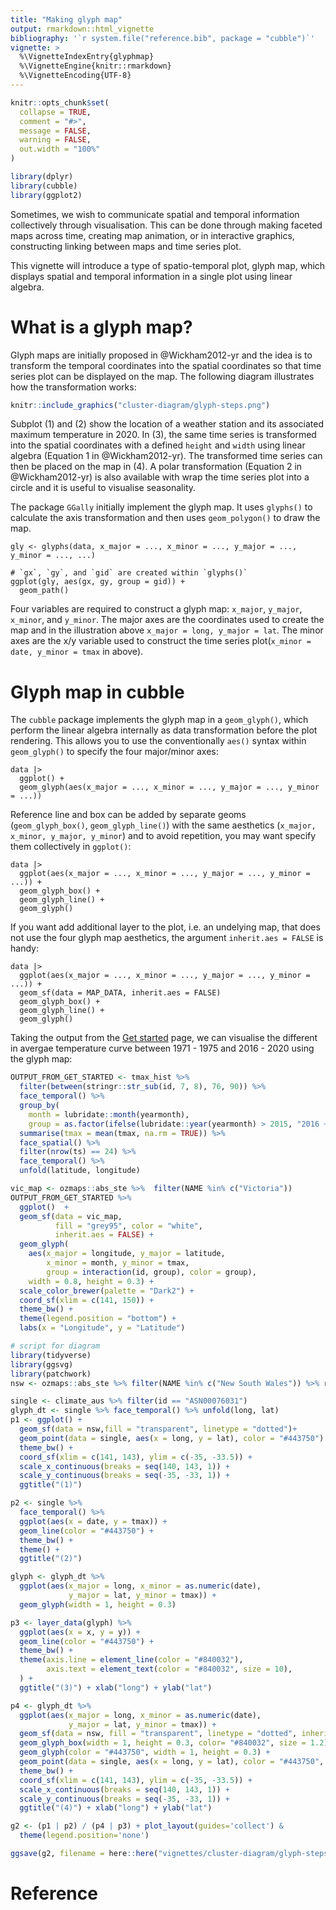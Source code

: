 ```yaml
---
title: "Making glyph map"
output: rmarkdown::html_vignette
bibliography: '`r system.file("reference.bib", package = "cubble")`'
vignette: >
  %\VignetteIndexEntry{glyphmap}
  %\VignetteEngine{knitr::rmarkdown}
  %\VignetteEncoding{UTF-8}
---
```


```r
knitr::opts_chunk$set(
  collapse = TRUE,
  comment = "#>",
  message = FALSE, 
  warning = FALSE,
  out.width = "100%"
)
```

```r
library(dplyr)
library(cubble)
library(ggplot2)
```

Sometimes, we wish to communicate spatial and temporal information collectively through visualisation. This can be done through making faceted maps across time, creating map animation, or in interactive graphics, constructing linking between maps and time series plot.  

This vignette will introduce a type of spatio-temporal plot, glyph map, which displays spatial and temporal information in a single plot using linear algebra.


# What is a glyph map? 

Glyph maps are initially proposed in @Wickham2012-yr and the idea is to transform the temporal coordinates into the spatial coordinates so that time series plot can be displayed on the map. The following diagram illustrates how the transformation works:

```r
knitr::include_graphics("cluster-diagram/glyph-steps.png")
```

Subplot (1) and (2) show the location of a weather station and its associated maximum temperature in 2020. In (3), the same time series is transformed into the spatial coordinates with a defined `height` and `width` using linear algebra (Equation 1 in @Wickham2012-yr). The transformed time series can then be placed on the map in (4). A polar transformation (Equation 2 in @Wickham2012-yr) is also available with wrap the time series plot into a circle and it is useful to visualise seasonality. 

The package `GGally` initially implement the glyph map. It uses `glyphs()` to calculate the axis transformation and then uses `geom_polygon()` to draw the map.

```
gly <- glyphs(data, x_major = ..., x_minor = ..., y_major = ..., y_minor = ..., ...)

# `gx`, `gy`, and `gid` are created within `glyphs()`
ggplot(gly, aes(gx, gy, group = gid)) +
  geom_path()
```

Four variables are required to construct a glyph map: `x_major`, `y_major`, `x_minor`, and `y_minor`. The major axes are the coordinates used to create the map and in the illustration above `x_major = long, y_major = lat`. The minor axes are the x/y variable used to construct the time series plot(`x_minor = date, y_minor = tmax` in above).


# Glyph map in cubble

The `cubble` package implements the glyph map in a `geom_glyph()`, which perform the linear algebra internally as data transformation before the plot rendering. This allows you to use the conventionally `aes()` syntax within `geom_glyph()` to specify the four major/minor axes:

```
data |> 
  ggplot() +
  geom_glyph(aes(x_major = ..., x_minor = ..., y_major = ..., y_minor = ...))
```

Reference line and box can be added by separate geoms (`geom_glyph_box()`, `geom_glyph_line()`) with the same aesthetics (`x_major, x_minor, y_major, y_minor`) and to avoid repetition, you may want specify them collectively in `ggplot()`:

```
data |> 
  ggplot(aes(x_major = ..., x_minor = ..., y_major = ..., y_minor = ...)) +
  geom_glyph_box() + 
  geom_glyph_line() + 
  geom_glyph()
```

If you want add additional layer to the plot, i.e. an undelying map, that does not use the four glyph map aesthetics, the argument `inherit.aes = FALSE` is handy: 

```
data |> 
  ggplot(aes(x_major = ..., x_minor = ..., y_major = ..., y_minor = ...)) +
  geom_sf(data = MAP_DATA, inherit.aes = FALSE)
  geom_glyph_box() + 
  geom_glyph_line() + 
  geom_glyph()
```
Taking the output from the [Get started](cubble.html) page, we can visualise the different in avergae temperature curve between 1971 - 1975 and 2016 - 2020 using the glyph map:

```r
OUTPUT_FROM_GET_STARTED <- tmax_hist %>% 
  filter(between(stringr::str_sub(id, 7, 8), 76, 90)) %>% 
  face_temporal() %>% 
  group_by(
    month = lubridate::month(yearmonth),
    group = as.factor(ifelse(lubridate::year(yearmonth) > 2015, "2016 ~ 2020","1971 ~ 1975"))) %>%  
  summarise(tmax = mean(tmax, na.rm = TRUE)) %>% 
  face_spatial() %>%  
  filter(nrow(ts) == 24) %>% 
  face_temporal() %>%  
  unfold(latitude, longitude)
```

```r
vic_map <- ozmaps::abs_ste %>%  filter(NAME %in% c("Victoria"))
OUTPUT_FROM_GET_STARTED %>% 
  ggplot()  + 
  geom_sf(data = vic_map, 
          fill = "grey95", color = "white",
          inherit.aes = FALSE) + 
  geom_glyph(
    aes(x_major = longitude, y_major = latitude, 
        x_minor = month, y_minor = tmax, 
        group = interaction(id, group), color = group), 
    width = 0.8, height = 0.3) + 
  scale_color_brewer(palette = "Dark2") + 
  coord_sf(xlim = c(141, 150)) + 
  theme_bw() + 
  theme(legend.position = "bottom") + 
  labs(x = "Longitude", y = "Latitude")
```



```r
# script for diagram 
library(tidyverse)
library(ggsvg)
library(patchwork)
nsw <- ozmaps::abs_ste %>% filter(NAME %in% c("New South Wales")) %>% rmapshaper::ms_simplify()

single <- climate_aus %>% filter(id == "ASN00076031")
glyph_dt <- single %>% face_temporal() %>% unfold(long, lat)
p1 <- ggplot() + 
  geom_sf(data = nsw,fill = "transparent", linetype = "dotted")+ 
  geom_point(data = single, aes(x = long, y = lat), color = "#443750") + 
  theme_bw() + 
  coord_sf(xlim = c(141, 143), ylim = c(-35, -33.5)) + 
  scale_x_continuous(breaks = seq(140, 143, 1)) + 
  scale_y_continuous(breaks = seq(-35, -33, 1)) + 
  ggtitle("(1)")

p2 <- single %>% 
  face_temporal() %>% 
  ggplot(aes(x = date, y = tmax)) + 
  geom_line(color = "#443750") + 
  theme_bw() + 
  theme() + 
  ggtitle("(2)")

glyph <- glyph_dt %>% 
  ggplot(aes(x_major = long, x_minor = as.numeric(date),
             y_major = lat, y_minor = tmax)) + 
  geom_glyph(width = 1, height = 0.3)

p3 <- layer_data(glyph) %>% 
  ggplot(aes(x = x, y = y)) + 
  geom_line(color = "#443750") +
  theme_bw() + 
  theme(axis.line = element_line(color = "#840032"),
        axis.text = element_text(color = "#840032", size = 10),
  ) + 
  ggtitle("(3)") + xlab("long") + ylab("lat")

p4 <- glyph_dt %>% 
  ggplot(aes(x_major = long, x_minor = as.numeric(date),
             y_major = lat, y_minor = tmax)) + 
  geom_sf(data = nsw, fill = "transparent", linetype = "dotted", inherit.aes = FALSE) + 
  geom_glyph_box(width = 1, height = 0.3, color= "#840032", size = 1.2) + 
  geom_glyph(color = "#443750", width = 1, height = 0.3) + 
  geom_point(data = single, aes(x = long, y = lat), color = "#443750", inherit.aes = FALSE) + 
  theme_bw() + 
  coord_sf(xlim = c(141, 143), ylim = c(-35, -33.5)) + 
  scale_x_continuous(breaks = seq(140, 143, 1)) + 
  scale_y_continuous(breaks = seq(-35, -33, 1)) + 
  ggtitle("(4)") + xlab("long") + ylab("lat")

g2 <- (p1 | p2) / (p4 | p3) + plot_layout(guides='collect') &
  theme(legend.position='none')

ggsave(g2, filename = here::here("vignettes/cluster-diagram/glyph-steps.png"), height = 4)
```


# Reference
